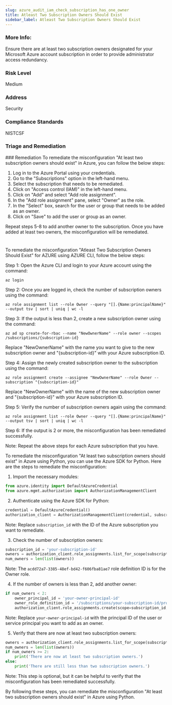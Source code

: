 ```yaml
---
slug: azure_audit_iam_check_subscription_has_one_owner
title: Atleast Two Subscription Owners Should Exist
sidebar_label: Atleast Two Subscription Owners Should Exist
---
```


### More Info:

Ensure there are at least two subscription owners designated for your Microsoft Azure account subscription in order to provide administrator access redundancy.

### Risk Level

Medium

### Address

Security

### Compliance Standards

NISTCSF

### Triage and Remediation
<Tabs>
<Tab title='Remediation'>
### Remediation

<AccordionGroup>
<Accordion title='Using Console' defaultOpen='true'>
To remediate the misconfiguration "At least two subscription owners should exist" in Azure, you can follow the below steps:

1. Log in to the Azure Portal using your credentials.
2. Go to the "Subscriptions" option in the left-hand menu.
3. Select the subscription that needs to be remediated.
4. Click on "Access control (IAM)" in the left-hand menu.
5. Click on "Add" and select "Add role assignment".
6. In the "Add role assignment" pane, select "Owner" as the role.
7. In the "Select" box, search for the user or group that needs to be added as an owner.
8. Click on "Save" to add the user or group as an owner.

Repeat steps 5-8 to add another owner to the subscription. Once you have added at least two owners, the misconfiguration will be remediated.

#
</Accordion>

<Accordion title='Using CLI'>
To remediate the misconfiguration "Atleast Two Subscription Owners Should Exist" for AZURE using AZURE CLI, follow the below steps:

Step 1: Open the Azure CLI and login to your Azure account using the command:
```
az login
```

Step 2: Once you are logged in, check the number of subscription owners using the command:
```
az role assignment list --role Owner --query "[].{Name:principalName}" --output tsv | sort | uniq | wc -l
```

Step 3: If the output is less than 2, create a new subscription owner using the command:
```
az ad sp create-for-rbac --name "NewOwnerName" --role owner --scopes /subscriptions/{subscription-id}
```
Replace "NewOwnerName" with the name you want to give to the new subscription owner and "{subscription-id}" with your Azure subscription ID.

Step 4: Assign the newly created subscription owner to the subscription using the command:
```
az role assignment create --assignee "NewOwnerName" --role Owner --subscription "{subscription-id}"
```
Replace "NewOwnerName" with the name of the new subscription owner and "{subscription-id}" with your Azure subscription ID.

Step 5: Verify the number of subscription owners again using the command:
```
az role assignment list --role Owner --query "[].{Name:principalName}" --output tsv | sort | uniq | wc -l
```

Step 6: If the output is 2 or more, the misconfiguration has been remediated successfully.

Note: Repeat the above steps for each Azure subscription that you have.
</Accordion>

<Accordion title='Using Python'>
To remediate the misconfiguration "At least two subscription owners should exist" in Azure using Python, you can use the Azure SDK for Python. Here are the steps to remediate the misconfiguration:

1. Import the necessary modules:

```python
from azure.identity import DefaultAzureCredential
from azure.mgmt.authorization import AuthorizationManagementClient
```

2. Authenticate using the Azure SDK for Python:

```python
credential = DefaultAzureCredential()
authorization_client = AuthorizationManagementClient(credential, subscription_id)
```

Note: Replace `subscription_id` with the ID of the Azure subscription you want to remediate.

3. Check the number of subscription owners:

```python
subscription_id = 'your-subscription-id'
owners = authorization_client.role_assignments.list_for_scope(subscription_id, filter='roleDefinitionId eq acdd72a7-3385-48ef-bd42-f606fba81ae7')
num_owners = len(list(owners))
```

Note: The `acdd72a7-3385-48ef-bd42-f606fba81ae7` role definition ID is for the Owner role.

4. If the number of owners is less than 2, add another owner:

```python
if num_owners < 2:
    owner_principal_id = 'your-owner-principal-id'
    owner_role_definition_id = '/subscriptions/your-subscription-id/providers/Microsoft.Authorization/roleDefinitions/acdd72a7-3385-48ef-bd42-f606fba81ae7' # Owner role definition ID
    authorization_client.role_assignments.create(scope=subscription_id, role_assignment_name='owner', role_definition_id=owner_role_definition_id, principal_id=owner_principal_id)
```

Note: Replace `your-owner-principal-id` with the principal ID of the user or service principal you want to add as an owner.

5. Verify that there are now at least two subscription owners:

```python
owners = authorization_client.role_assignments.list_for_scope(subscription_id, filter='roleDefinitionId eq acdd72a7-3385-48ef-bd42-f606fba81ae7')
num_owners = len(list(owners))
if num_owners >= 2:
    print('There are now at least two subscription owners.')
else:
    print('There are still less than two subscription owners.')
```

Note: This step is optional, but it can be helpful to verify that the misconfiguration has been remediated successfully.

By following these steps, you can remediate the misconfiguration "At least two subscription owners should exist" in Azure using Python.
</Accordion>

</AccordionGroup>
</Tab>
</Tabs>

